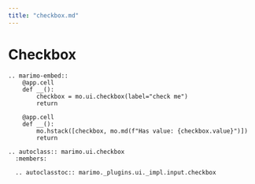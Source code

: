 ```yaml
---
title: "checkbox.md"
---
```


# Checkbox

```{eval-rst}
.. marimo-embed::
    @app.cell
    def __():
        checkbox = mo.ui.checkbox(label="check me")
        return

    @app.cell
    def __():
        mo.hstack([checkbox, mo.md(f"Has value: {checkbox.value}")])
        return
```

```{eval-rst}
.. autoclass:: marimo.ui.checkbox
  :members:

  .. autoclasstoc:: marimo._plugins.ui._impl.input.checkbox
```
